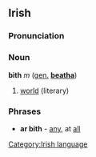 ==Irish==
===Pronunciation===
{{IPA|[b&#690;i]}}

===Noun===
'''bith''' ''m'' ([[genitive|gen.]] '''[[beatha]]''')
#[[world]] (literary)

===Phrases===
*'''ar bith''' - [[any]], at [[all]]

[[Category:Irish language]]